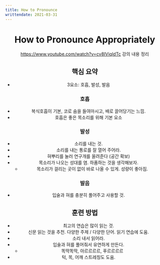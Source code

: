 ---
title: How to Pronounce
writtendate: 2021-03-31
---


<Header />

# How to Pronounce Appropriately

https://www.youtube.com/watch?v=cv8IViqldTc 강의 내용 정리

## 핵심 요약
- 3요소: 호흡, 발성, 발음

### 호흡
- 복식호흡이 기본, 코로 숨을 들여마시고, 배로 끌어당기는 느낌.
- 호흡은 좋은 목소리를 위해 기본 요소

### 발성
- 소리를 내는 것.
- 소리를 내는 통로를 잘 열어 주어라.
- 혀뿌리를 눌러 연구개를 올려준다 (공간 확보)
- 목소리가 나오는 성대를 염. 하품하는 것을 생각해보자.
  - 목소리가 걸리는 곳이 없이 바로 나올 수 있게. 성량이 좋아짐.

### 발음
- 입술과 혀를 충분히 풀어주고 사용할 것.

## 훈련 방법
- 최고의 연습은 많이 읽는 것.
- 신문 읽는 것을 추천. 다양한 주제 / 다양한 단어. 읽기 연습에 도움.
- 소리 내서 읽어라.
- 입술과 혀를 풀어줘서 유연하게 만든다.
  - 똑딱똑딱, 아르르르르, 푸르르르르
- 턱, 목, 어깨 스트레칭도 도움.


<TagList />
<Comment />
